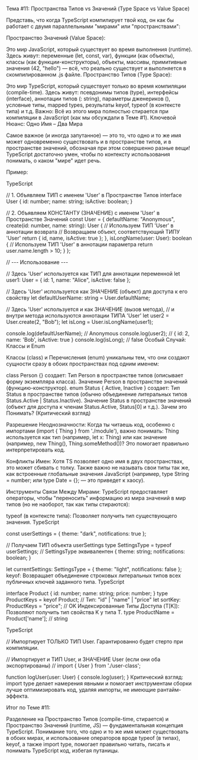 Тема #11: Пространства Типов vs Значений (Type Space vs Value Space)

Представь, что когда TypeScript компилирует твой код, он как бы работает с двумя параллельными "мирами" или "пространствами":

Пространство Значений (Value Space):

Это мир JavaScript, который существует во время выполнения (runtime).
Здесь живут: переменные (let, const, var), функции (как объекты), классы (как функции-конструкторы), объекты, массивы, примитивные значения (42, "hello") — всё, что реально существует и выполняется в скомпилированном .js файле.
Пространство Типов (Type Space):

Это мир TypeScript, который существует только во время компиляции (compile-time).
Здесь живут: псевдонимы типов (type), интерфейсы (interface), аннотации типов (: string), параметры дженериков (<T>), условные типы, mapped types, результаты keyof, typeof (в контексте типа) и т.д.
Важно: Всё из этого мира полностью стирается при компиляции в JavaScript (как мы обсуждали в Теме #1).
Ключевой Нюанс: Одно Имя – Два Мира

Самое важное (и иногда запутанное) — это то, что одно и то же имя может одновременно существовать и в пространстве типов, и в пространстве значений, обозначая при этом совершенно разные вещи! TypeScript достаточно умен, чтобы по контексту использования понимать, о каком "мире" идет речь.

Пример:

TypeScript

// 1. Объявляем ТИП с именем 'User' в Пространстве Типов
interface User {
  id: number;
  name: string;
  isActive: boolean;
}

// 2. Объявляем КОНСТАНТУ (ЗНАЧЕНИЕ) с именем 'User' в Пространстве Значений
const User = {
  defaultName: "Anonymous",
  create(id: number, name: string): User { // Используем ТИП 'User' в аннотации возврата
    // Возвращаем объект, соответствующий ТИПУ 'User'
    return { id, name, isActive: true };
  },
  isLongName(user: User): boolean { // Используем ТИП 'User' в аннотации параметра
    return user.name.length > 10;
  }
};

// --- Использование ---

// Здесь 'User' используется как ТИП для аннотации переменной
let user1: User = { id: 1, name: "Alice", isActive: false };

// Здесь 'User' используется как ЗНАЧЕНИЕ (объект) для доступа к его свойству
let defaultUserName: string = User.defaultName;

// Здесь 'User' используется и как ЗНАЧЕНИЕ (вызов метода),
// и внутри метода используются аннотации ТИПА 'User'
let user2 = User.create(2, "Bob");
let isLong = User.isLongName(user1);

console.log(defaultUserName); // Anonymous
console.log(user2); // { id: 2, name: 'Bob', isActive: true }
console.log(isLong); // false
Особый Случай: Классы и Enum

Классы (class) и Перечисления (enum) уникальны тем, что они создают сущности сразу в обоих пространствах под одним именем:

class Person {} создает:
Тип Person в пространстве типов (описывает форму экземпляра класса).
Значение Person в пространстве значений (функцию-конструктор).
enum Status { Active, Inactive } создает:
Тип Status в пространстве типов (обычно объединение литеральных типов Status.Active | Status.Inactive).
Значение Status в пространстве значений (объект для доступа к членам Status.Active, Status[0] и т.д.).
Зачем это Понимать? (Критический взгляд)

Разрешение Неоднозначности: Когда ты читаешь код, особенно с импортами (import { Thing } from './module'), важно понимать: Thing используется как тип (например, let x: Thing) или как значение (например, new Thing(), Thing.someMethod())? Это помогает правильно интерпретировать код.

Конфликты Имен: Хотя TS позволяет одно имя в двух пространствах, это может сбивать с толку. Также важно не называть свои типы так же, как встроенные глобальные значения JavaScript (например, type String = number; или type Date = {}; — это приведет к хаосу).

Инструменты Связи Между Мирами: TypeScript предоставляет операторы, чтобы "переносить" информацию из мира значений в мир типов (но не наоборот, так как типы стираются):

typeof (в контексте типа): Позволяет получить тип существующего значения.
TypeScript

const userSettings = { theme: "dark", notifications: true };

// Получаем ТИП объекта userSettings
type SettingsType = typeof userSettings;
// SettingsType эквивалентен { theme: string; notifications: boolean; }

let currentSettings: SettingsType = { theme: "light", notifications: false };
keyof: Возвращает объединение строковых литеральных типов всех публичных ключей заданного типа.
TypeScript

interface Product { id: number; name: string; price: number; }
type ProductKeys = keyof Product; // Тип: "id" | "name" | "price"
let sortKey: ProductKeys = "price"; // OK
Индексированные Типы Доступа (T[K]): Позволяют получить тип свойства K у типа T. type ProductName = Product['name']; // string

TypeScript

// Импортирует ТОЛЬКО ТИП User. Гарантированно будет стерто при компиляции.

// Импортирует и ТИП User, и ЗНАЧЕНИЕ User (если они оба экспортированы)
// import { User } from './user-class';

function logUser(user: User) { console.log(user); }
Критический взгляд: import type делает намерения явными и помогает инструментам сборки лучше оптимизировать код, удаляя импорты, не имеющие рантайм-эффекта.

Итог по Теме #11:

Разделение на Пространство Типов (compile-time, стирается) и Пространство Значений (runtime, JS) — фундаментальная концепция TypeScript. Понимание того, что одно и то же имя может существовать в обоих мирах, и использование операторов вроде typeof (в типах), keyof, а также import type, помогает правильно читать, писать и понимать TypeScript код, избегая путаницы.
